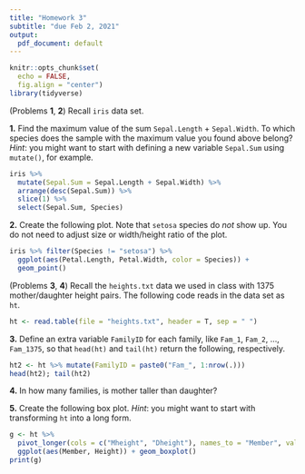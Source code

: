 ```yaml
---
title: "Homework 3"
subtitle: "due Feb 2, 2021"
output:
  pdf_document: default
---
```


```r
knitr::opts_chunk$set(
  echo = FALSE,
  fig.align = "center")
library(tidyverse)
```

\bigskip

(Problems **1**, **2**) Recall `iris` data set.

**1.** Find the maximum value of the sum `Sepal.Length` $+$ `Sepal.Width`. To which species does the sample with the maximum value you found above belong? _Hint_: you might want to start with defining a new variable `Sepal.Sum` using `mutate()`, for example. 

```r
iris %>%
  mutate(Sepal.Sum = Sepal.Length + Sepal.Width) %>%
  arrange(desc(Sepal.Sum)) %>%
  slice(1) %>%
  select(Sepal.Sum, Species)
```

**2.** Create the following plot. Note that `setosa` species do *not* show up. You do not need to adjust size or width/height ratio of the plot.

```r
iris %>% filter(Species != "setosa") %>%
  ggplot(aes(Petal.Length, Petal.Width, color = Species)) +
  geom_point()
```

(Problems **3**, **4**) Recall the `heights.txt` data we used in class with 1375 mother/daughter height pairs. The following code reads in the data set as `ht`.

```r
ht <- read.table(file = "heights.txt", header = T, sep = " ")
```

**3.** Define an extra variable `FamilyID` for each family, like `Fam_1`, `Fam_2`, $\ldots$, `Fam_1375`, so that `head(ht)` and `tail(ht)` return the following, respectively.

```r
ht2 <- ht %>% mutate(FamilyID = paste0("Fam_", 1:nrow(.)))
head(ht2); tail(ht2)
```


**4.** In how many families, is mother taller than daughter?

**5.** Create the following box plot. _Hint_: you might want to start with transforming `ht` into a long form.

```r
g <- ht %>%
  pivot_longer(cols = c("Mheight", "Dheight"), names_to = "Member", values_to = "Height" ) %>%
  ggplot(aes(Member, Height)) + geom_boxplot()
print(g)
```




